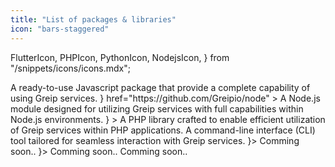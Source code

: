 ```yaml
---
title: "List of packages & libraries"
icon: "bars-staggered"
---
```


  FlutterIcon,
  PHPIcon,
  PythonIcon,
  NodejsIcon,
} from "/snippets/icons/icons.mdx";

<CardGroup cols={2}>
  <Card
    title="Javascript package"
    icon="js"
    href="https://github.com/Greipio/javascript"
    color="yellow"
  >
    A ready-to-use Javascript package that provide a complete capability of
    using Greip services.
  </Card>
  <Card
    title="Node.js library"
    icon={<NodejsIcon />}
    href="https://github.com/Greipio/node"
  >
    A Node.js module designed for utilizing Greip services with full
    capabilities within Node.js environments.
  </Card>
  <Card
    title="PHP Library"
    href="https://github.com/Greipio/php"
    icon={<PHPIcon />}
  >
    A PHP library crafted to enable efficient utilization of Greip services
    within PHP applications.
  </Card>
  <Card
    title="Greip CLI"
    icon="terminal"
    href="https://github.com/Greipio/Greip-CLI"
  >
    A command-line interface (CLI) tool tailored for seamless interaction with
    Greip services.
  </Card>
  <Card title="Python Library" icon={<PythonIcon />}>
    Comming soon..
  </Card>
  <Card title="Flutter Package" icon={<FlutterIcon />}>
    Comming soon..
  </Card>
  <Card title="PHP Laravel Package" icon="laravel" color="#F05340">
    Comming soon..
  </Card>
</CardGroup>
